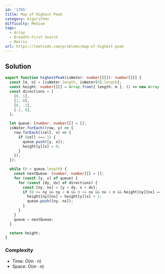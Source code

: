 ```yaml
---
id: '1765'
title: Map of Highest Peak
category: Algorithms
difficulty: Medium
tags:
  - Array
  - Breadth-First Search
  - Matrix
url: https://leetcode.com/problems/map-of-highest-peak
---
```


## Solution

```typescript filename="solution.ts" copy
export function highestPeak(isWater: number[][]): number[][] {
  const [m, n] = [isWater.length, isWater[0].length];
  const height: number[][] = Array.from({ length: m }, () => new Array(n).fill(-1));
  const directions = [
    [0, 1],
    [1, 0],
    [0, -1],
    [-1, 0],
  ];

  let queue: [number, number][] = [];
  isWater.forEach((row, y) => {
    row.forEach((cell, x) => {
      if (cell === 1) {
        queue.push([y, x]);
        height[y][x] = 0;
      }
    });
  });

  while (0 < queue.length) {
    const nextQueue: [number, number][] = [];
    for (const [y, x] of queue) {
      for (const [dy, dx] of directions) {
        const [ny, nx] = [y + dy, x + dx];
        if (0 <= ny && ny < m && 0 <= nx && nx < n && height[ny][nx] === -1) {
          height[ny][nx] = height[y][x] + 1;
          queue.push([ny, nx]);
        }
      }
    }
    queue = nextQueue;
  }

  return height;
}
```

### Complexity

- Time: $O(m \cdot n)$
- Space: $O(m \cdot n)$
